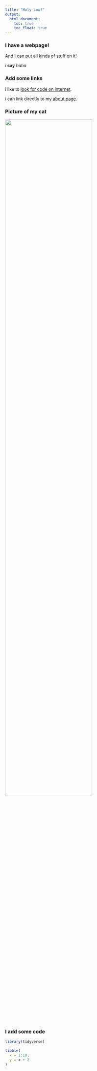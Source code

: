 ```yaml
---
title: "Holy cow!"
output:
  html_document:
    toc: true
    toc_float: true
---
```


### I have a webpage!

And I can put all kinds of stuff on it!

i **say** *haha*

### Add some links

i like to [look for code on internet](http://www.google.com).

i can link directly to my [about page](about.html).

### Picture of my cat

<img src = "images/cat.png" style = "width:75%">

### I add some code

```r
library(tidyverse)

tibble(
  x = 1:10,
  y = x + 2
)
```

